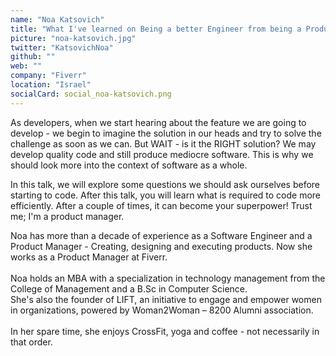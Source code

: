 ```yaml
---
name: "Noa Katsovich"
title: "What I've learned on Being a better Engineer from being a Product Manager"
picture: "noa-katsovich.jpg"
twitter: "KatsovichNoa"
github: ""
web: ""
company: "Fiverr"
location: "Israel"
socialCard: social_noa-katsovich.png
---
```



<Youtube
  src="iKtc0BbqLCs"
  title="What I've learned on Being a better Engineer from being a Product Manager"
/>

<p>
  As developers, when we start hearing about the feature we are going to develop - we begin to imagine the solution in our heads and try to solve the challenge as soon as we can.
But WAIT - is it the RIGHT solution?
We may develop quality code and still produce mediocre software. This is why we should look more into the context of software as a whole.
</p>
<p>
In this talk, we will explore some questions we should ask ourselves before starting to code.
After this talk, you will learn what is required to code more efficiently.
After a couple of times, it can become your superpower!
Trust me; I'm a product manager.
</p>

<p>
  Noa has more than a decade of experience as a Software Engineer and a Product Manager - Creating, designing and executing products. Now she works as a Product Manager at Fiverr.
  <br /><br />
  Noa holds an MBA with a specialization in technology management from the College of Management and a B.Sc in Computer Science.
  <br />
  She's also the founder of LIFT, an initiative to engage and empower women in organizations, powered by Woman2Woman – 8200 Alumni association.
  <br /><br />
  In her spare time, she enjoys CrossFit, yoga and coffee - not necessarily in that order.
</p>

